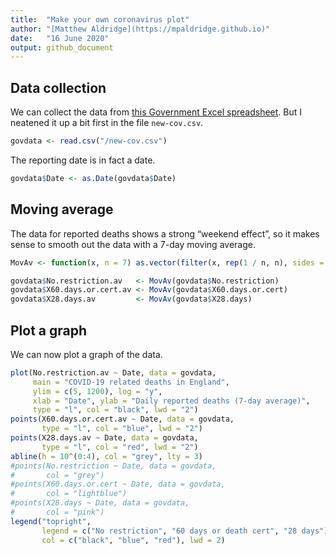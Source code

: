 ```yaml
---
title:  "Make your own coronavirus plot"
author: "[Matthew Aldridge](https://mpaldridge.github.io)"
date:   "16 June 2020"
output: github_document
---
```




## Data collection

We can collect the data from [this Government Excel spreadsheet](https://assets.publishing.service.gov.uk/government/uploads/system/uploads/attachment_data/file/908755/COVID-19_Death_Series_20200812.xlsx). But I neatened it up a bit first in the file `new-cov.csv`.

```r
govdata <- read.csv("/new-cov.csv")
```

The reporting date is in fact a date.

```r
govdata$Date <- as.Date(govdata$Date)
```


## Moving average

The data for reported deaths shows a strong "weekend effect", so it makes sense to smooth out the data with a 7-day moving average.

```r
MovAv <- function(x, n = 7) as.vector(filter(x, rep(1 / n, n), sides = 2))

govdata$No.restriction.av   <- MovAv(govdata$No.restriction)
govdata$X60.days.or.cert.av <- MovAv(govdata$X60.days.or.cert)
govdata$X28.days.av         <- MovAv(govdata$X28.days)
```


## Plot a graph

We can now plot a graph of the data.

```r
plot(No.restriction.av ~ Date, data = govdata,
     main = "COVID-19 related deaths in England",
     ylim = c(5, 1200), log = "y",
     xlab = "Date", ylab = "Daily reported deaths (7-day average)",
     type = "l", col = "black", lwd = "2")
points(X60.days.or.cert.av ~ Date, data = govdata,
       type = "l", col = "blue", lwd = "2")
points(X28.days.av ~ Date, data = govdata,
       type = "l", col = "red", lwd = "2")
abline(h = 10^(0:4), col = "grey", lty = 3)
#points(No.restriction ~ Date, data = govdata,
#       col = "grey")
#points(X60.days.or.cert ~ Date, data = govdata,
#       col = "lightblue")
#points(X28.days ~ Date, data = govdata,
#       col = "pink")
legend("topright",
       legend = c("No restriction", "60 days or death cert", "28 days"),
       col = c("black", "blue", "red"), lwd = 2)
```
